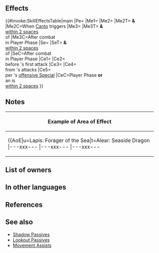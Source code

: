 {{Weapon Infobox
|tagid=SID_大漁呼ぶ魚獲りの銛
|intID=4767
|image=wep_lc193
|exclusive=1
|weaponType=Lance
|cost=400
|might=16
|range=1
|cooldown=-1
|effect=Enables【Canto (Dist. +1; Max ４)】.<br>Accelerates Special trigger (cooldown count-1).<br><br>When Canto triggers, enables unit to use 【Distant Swap】on ally (this effect is not treated as an Assist skill; if similar effects are active, this effect does not trigger).<br><br>If unit initiates combat or is within 2 spaces of an ally, grants bonus to unit's Atk/Spd/Def/Res = number of allies within 3 rows or 3 columns centered on unit × 3, + 5 (max 14), grants Special cooldown count-1 to unit before unit's first attack, unit deals +X × 8 damage (max 32; excluding area-of-effect Specials; X = number of foes within 3 spaces of target, including target), and reduces damage from foe's attacks by 20% of unit's Spd during combat (excluding area-of-effect Specials), and also, reduces damage by an additional 20% of unit's Spd when foe's attack triggers foe's Special (excluding area-of-effect Specials).<br><br>If unit initiates combat, after combat, deals 10 damage to foe and foes within 2 spaces of that foe, and inflicts【Share Spoils+】on those foes through their next actions.<br><br>【Canto (Dist. +1; Max ４)】<br>After an attack, Assist skill, or structure destruction, unit can move spaces = number of spaces from start position to end position of unit before the above, +1. (Max ４.)<br><br>【Distant Swap】<br>Range = 2. Unit and target ally swap spaces.<br><br>【Share Spoils+】<br>Inflicts Atk/Spd/Def/Res-5 on unit during combat and neutralizes "reduces damage by X%" effects from unit's non-Special skills (excluding area-of-effect Specials).<br><br>Once per turn for the entire map, if foe initiates combat and if unit is defeated in combat, grants another action to that foe after combat (this effect has priority over other similar effects aside from Share Spoils; if this status and Share Spoils are both active at the same time, they are both treated as having been triggered; other similar effects aside from Share Spoils are treated as not having triggered).
|required=Silver Lance
|properties=
}}
==Effects==
{{#invoke:SkillEffectsTable|main
|Pe={{Eft|Accelerates Special}}
|Me1={{Eft|Canto|Dist. +1; Max 4}}
|Me2={{Eft|Distant Swap}}
|Me2T={{Tgt|Unit}} '''&'''<br>{{Tgt|Target Ally}}
|Me2C=When [[Canto]] triggers
|Me3={{Eft|Damage|10}}
|Me3T={{Tgt|Target Foe}} '''&''' {{Tgt|Foes}}<br>[[within 2 spaces]]<br>of {{Tgt|Target Foe}}
|Me3C=After combat<br>in Player Phase
|Se={{SEt|Share Spoils+}}
|SeT={{Tgt|Target Foe}} '''&''' {{Tgt|Foes}}<br>[[within 2 spaces]]<br>of {{Tgt|Target Foe}}
|SeC=After combat<br>in Player Phase
|Ce1={{Eft|Temporary buffs|Atk/Spd/Def/Res|3 x {{Tgt|Allies}} within<br>[[3 rows or 3 columns]]<br>centered on {{Tgt|Unit}}, + 5|max=14}}
|Ce2={{Eft|Reduce Cooldown|1}}<br>before {{Tgt|Unit}}'s first attack
|Ce3={{Eft|Damage Boost|8 x {{Tgt|Foes}}<br>[[within 3 spaces]]<br>of {{Tgt|Target Foe}}<br>(including {{Tgt|Target Foe}})|max=32}}
|Ce4={{Eft|Damage Reduction|20% of {{Tgt|Unit}}'s Spd|percent=0}}<br>from {{Tgt|Foe}}'s attacks
|Ce5={{Eft|Damage Reduction|20% of {{Tgt|Unit}}'s Spd|percent=0}}<br>per {{Tgt|Foe}}'s [[offensive Special]]
|CeC=Player Phase '''or'''<br>an {{Tgt|Ally}} is<br>[[within 2 spaces]]
}}

==Notes==
{{Canto|Dist. +1; Max 4}}
{{Movement skill notes|notBeforeRokkr=1}}
{{IfUnitInitiates}}
{{Temporary buffs}}
{{CombatCooldownCount|-1}}
{{FlatDamageBoost|X (max:32)}}
{{FlatDamageReduction}}
{{Out of combat damage}}
{{Share Spoils+}}
{|class="wikitable default mw-collapsible" 
!Example of Area of Effect
|-
|align="middle" style="max-width:450px;margin:auto"|{{AoE|u=Lapis: Forager of the Sea|t=Alear: Seaside Dragon
|---xxx---
|---xxx---
|---xxx---
|xxxxxxxxx
|xxxxuxxxx
|xxxxxxxxx
|---xxx---
|---xtx---
|---xxx---
}}
|}
==List of owners==
{{Skill Hero List}}
==In other languages==
{{OtherLanguages
|japanese=
|german=
|spanishEU= Arpón de pesca
|spanishLA=
|french=
|italian=
|chineseTW=
|portuguese=
}}

==References==
<references/>
==See also==
{{See also skills|cond=(Description LIKE '%【Share Spoils%】%' OR Description LIKE '%number of foes within _ spaces of target%' OR Description LIKE '%Unit and%swap spaces%' OR Description LIKE '%not treated as an Assist skill%') AND Exclusive='1'}}
* [[Shadow Passives]]
* [[Lookout Passives]]
* [[Movement Assists]]
{{Weapons Navbox}}